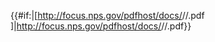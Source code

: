 <includeonly>{{#if:{{{Title|}}}|[http://focus.nps.gov/pdfhost/docs/{{{List}}}/{{{Photos|Text}}}/{{{ID}}}.pdf {{{Title}}}]|http://focus.nps.gov/pdfhost/docs/{{{List}}}/{{{Photos|Text}}}/{{{ID}}}.pdf}}</includeonly><noinclude>
{{documentation}}
</noinclude>